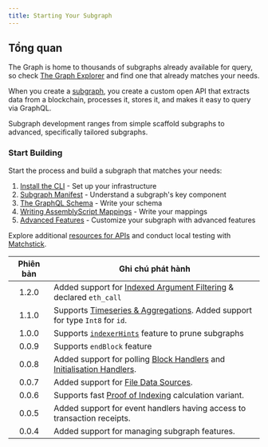 ```yaml
---
title: Starting Your Subgraph
---
```


## Tổng quan

The Graph is home to thousands of subgraphs already available for query, so check [The Graph Explorer](https://thegraph.com/explorer) and find one that already matches your needs.

When you create a [subgraph](/subgraphs/developing/subgraphs/), you create a custom open API that extracts data from a blockchain, processes it, stores it, and makes it easy to query via GraphQL.

Subgraph development ranges from simple scaffold subgraphs to advanced, specifically tailored subgraphs.

### Start Building

Start the process and build a subgraph that matches your needs:

1. [Install the CLI](/subgraphs/developing/creating/install-the-cli/) - Set up your infrastructure
2. [Subgraph Manifest](/subgraphs/developing/creating/subgraph-manifest/) - Understand a subgraph's key component
3. [The GraphQL Schema](/subgraphs/developing/creating/ql-schema/) - Write your schema
4. [Writing AssemblyScript Mappings](/subgraphs/developing/creating/assemblyscript-mappings/) - Write your mappings
5. [Advanced Features](/subgraphs/developing/creating/advanced/) - Customize your subgraph with advanced features

Explore additional [resources for APIs](/subgraphs/developing/creating/graph-ts/README/) and conduct local testing with [Matchstick](/subgraphs/developing/creating/unit-testing-framework/).

| Phiên bản | Ghi chú phát hành                                                                                                                                                        |
| :-------: | ------------------------------------------------------------------------------------------------------------------------------------------------------------------------ |
|   1.2.0   | Added support for [Indexed Argument Filtering](/#indexed-argument-filters--topic-filters) & declared `eth_call`                                                          |
|   1.1.0   | Supports [Timeseries & Aggregations](#timeseries-and-aggregations). Added support for type `Int8` for `id`.                                                              |
|   1.0.0   | Supports [`indexerHints`](/developing/creating-a-subgraph/#indexer-hints) feature to prune subgraphs                                                                     |
|   0.0.9   | Supports `endBlock` feature                                                                                                                                              |
|   0.0.8   | Added support for polling [Block Handlers](/developing/creating-a-subgraph/#polling-filter) and [Initialisation Handlers](/developing/creating-a-subgraph/#once-filter). |
|   0.0.7   | Added support for [File Data Sources](/developing/creating-a-subgraph/#file-data-sources).                                                                               |
|   0.0.6   | Supports fast [Proof of Indexing](/indexing/overview/#what-is-a-proof-of-indexing-poi) calculation variant.                                                              |
|   0.0.5   | Added support for event handlers having access to transaction receipts.                                                                                                  |
|   0.0.4   | Added support for managing subgraph features.                                                                                                                            |
